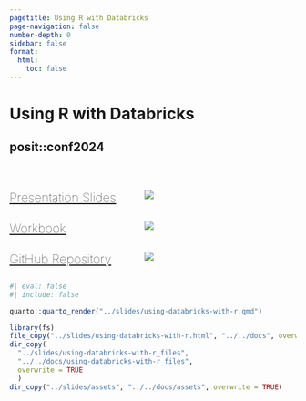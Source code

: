 ```yaml
---
pagetitle: Using R with Databricks
page-navigation: false
number-depth: 0
sidebar: false
format:
  html:
    toc: false
---
```


# Using R with Databricks {.unnumbered}
## posit::conf2024

<br/>

:::{.columns}
:::{.column width="40%"}

[[Presentation Slides](using-databricks-with-r.html){target="_blank"}]{style="color:#666; font-weight:100;font-size:22px;"}

:::
:::{.column width="50%"}

[![](assets/slides.png){fig-align="left"}](using-databricks-with-r.html){target="_blank"}

:::
:::

:::{.columns}
:::{.column width="40%"}

[[Workbook](connecting.html){target="_blank"}]{style="color:#666; font-weight:100;font-size:22px;"}

:::
:::{.column width="50%"}

[![](assets/workshop.png){fig-align="left"}](connecting.html){target="_blank"}

:::
:::

:::{.columns}
:::{.column width="40%"}

[[GitHub Repository](https://github.com/posit-conf-2024/databricks){target="_blank"}]{style="color:#666; font-weight:100;font-size:22px;"}

:::
:::{.column width="50%"}

[![](assets/github.png){fig-align="left"}](https://github.com/posit-conf-2024/databricks){target="_blank"}

:::
:::


```r
#| eval: false
#| include: false

quarto::quarto_render("../slides/using-databricks-with-r.qmd")

library(fs)
file_copy("../slides/using-databricks-with-r.html", "../../docs", overwrite = TRUE)
dir_copy(
  "../slides/using-databricks-with-r_files", 
  "../../docs/using-databricks-with-r_files", 
  overwrite = TRUE
  )
dir_copy("../slides/assets", "../../docs/assets", overwrite = TRUE)
```


